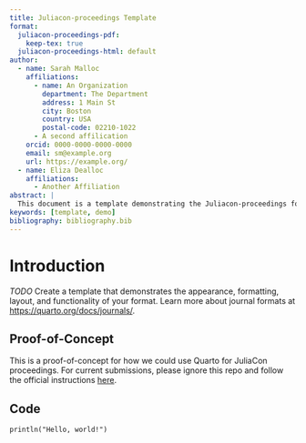 ```yaml
---
title: Juliacon-proceedings Template
format:
  juliacon-proceedings-pdf:
    keep-tex: true  
  juliacon-proceedings-html: default
author:
  - name: Sarah Malloc
    affiliations:
      - name: An Organization
        department: The Department
        address: 1 Main St
        city: Boston
        country: USA
        postal-code: 02210-1022
      - A second affilication
    orcid: 0000-0000-0000-0000
    email: sm@example.org
    url: https://example.org/
  - name: Eliza Dealloc
    affiliations:
      - Another Affiliation
abstract: |
  This document is a template demonstrating the Juliacon-proceedings format.
keywords: [template, demo]
bibliography: bibliography.bib  
---
```


# Introduction {#sec-intro}

*TODO* Create a template that demonstrates the appearance, formatting, layout, and functionality of your format. Learn more about journal formats at <https://quarto.org/docs/journals/>.

## Proof-of-Concept

This is a proof-of-concept for how we could use Quarto for JuliaCon proceedings. For current submissions, please ignore this repo and follow the official instructions [here](https://github.com/JuliaCon/JuliaConSubmission.jl).

## Code

```.julia
println("Hello, world!")
```